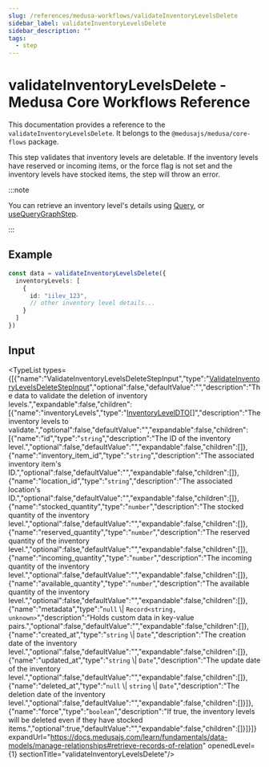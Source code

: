 ```yaml
---
slug: /references/medusa-workflows/validateInventoryLevelsDelete
sidebar_label: validateInventoryLevelsDelete
sidebar_description: ""
tags:
  - step
---
```



# validateInventoryLevelsDelete - Medusa Core Workflows Reference

This documentation provides a reference to the `validateInventoryLevelsDelete`. It belongs to the `@medusajs/medusa/core-flows` package.

This step validates that inventory levels are deletable. If the
inventory levels have reserved or incoming items, or the force
flag is not set and the inventory levels have stocked items, the
step will throw an error.

:::note

You can retrieve an inventory level's details using [Query](https://docs.medusajs.com/learn/fundamentals/module-links/query),
or [useQueryGraphStep](https://docs.medusajs.com/resources/references/medusa-workflows/steps/useQueryGraphStep).

:::

## Example

```ts
const data = validateInventoryLevelsDelete({
  inventoryLevels: [
    {
      id: "iilev_123",
      // other inventory level details...
    }
  ]
})
```

## Input

<TypeList types={[{"name":"ValidateInventoryLevelsDeleteStepInput","type":"[ValidateInventoryLevelsDeleteStepInput](../../../../types/core_flows.ValidateInventoryLevelsDeleteStepInput/page.mdx)","optional":false,"defaultValue":"","description":"The data to validate the deletion of inventory levels.","expandable":false,"children":[{"name":"inventoryLevels","type":"[InventoryLevelDTO](../../../../../types/InventoryTypes/interfaces/types.InventoryTypes.InventoryLevelDTO/page.mdx)[]","description":"The inventory levels to validate.","optional":false,"defaultValue":"","expandable":false,"children":[{"name":"id","type":"`string`","description":"The ID of the inventory level.","optional":false,"defaultValue":"","expandable":false,"children":[]},{"name":"inventory_item_id","type":"`string`","description":"The associated inventory item's ID.","optional":false,"defaultValue":"","expandable":false,"children":[]},{"name":"location_id","type":"`string`","description":"The associated location's ID.","optional":false,"defaultValue":"","expandable":false,"children":[]},{"name":"stocked_quantity","type":"`number`","description":"The stocked quantity of the inventory level.","optional":false,"defaultValue":"","expandable":false,"children":[]},{"name":"reserved_quantity","type":"`number`","description":"The reserved quantity of the inventory level.","optional":false,"defaultValue":"","expandable":false,"children":[]},{"name":"incoming_quantity","type":"`number`","description":"The incoming quantity of the inventory level.","optional":false,"defaultValue":"","expandable":false,"children":[]},{"name":"available_quantity","type":"`number`","description":"The available quantity of the inventory level.","optional":false,"defaultValue":"","expandable":false,"children":[]},{"name":"metadata","type":"`null` \\| `Record<string, unknown>`","description":"Holds custom data in key-value pairs.","optional":false,"defaultValue":"","expandable":false,"children":[]},{"name":"created_at","type":"`string` \\| `Date`","description":"The creation date of the inventory level.","optional":false,"defaultValue":"","expandable":false,"children":[]},{"name":"updated_at","type":"`string` \\| `Date`","description":"The update date of the inventory level.","optional":false,"defaultValue":"","expandable":false,"children":[]},{"name":"deleted_at","type":"`null` \\| `string` \\| `Date`","description":"The deletion date of the inventory level.","optional":false,"defaultValue":"","expandable":false,"children":[]}]},{"name":"force","type":"`boolean`","description":"If true, the inventory levels will be deleted even if they have stocked items.","optional":true,"defaultValue":"","expandable":false,"children":[]}]}]} expandUrl="https://docs.medusajs.com/learn/fundamentals/data-models/manage-relationships#retrieve-records-of-relation" openedLevel={1} sectionTitle="validateInventoryLevelsDelete"/>
